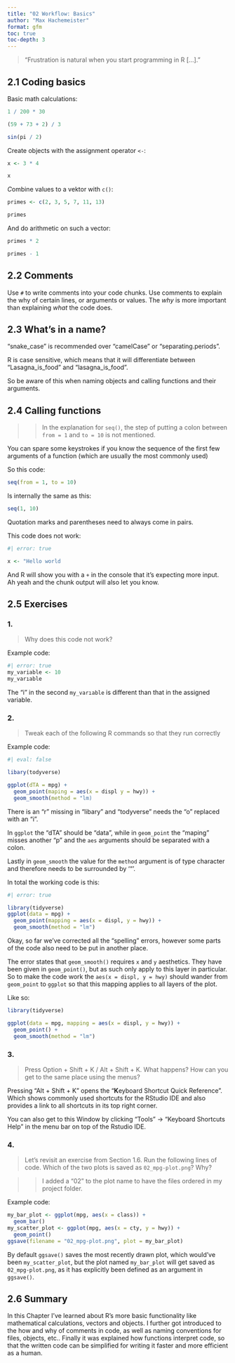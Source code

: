 ```yaml
---
title: "02 Workflow: Basics"
author: "Max Hachemeister"
format: gfm
toc: true
toc-depth: 3
---
```


> "Frustration is natural when you start programming in R [...]."

## 2.1 Coding basics

Basic math calculations:

```r
1 / 200 * 30

(59 + 73 + 2) / 3

sin(pi / 2)
```

Create objects with the assignment operator `<-`:

```r
x <- 3 * 4

x
```

*C*ombine values to a vektor with `c()`:

```r
primes <- c(2, 3, 5, 7, 11, 13)

primes
```

And do arithmetic on such a vector:

```r
primes * 2

primes - 1
```

## 2.2 Comments

Use `#` to write comments into your code chunks.
Use comments to explain the why of certain lines, or arguments or values. The *why* is more important than explaining *what* the code does.

## 2.3 What's in a name?

"snake_case" is recommended over "camelCase" or "separating.periods".

R is case sensitive, which means that it will differentiate between "Lasagna_is_food" and "lasagna_is_food".

So be aware of this when naming objects and calling functions and their arguments.

## 2.4 Calling functions

>> In the explanation for `seq()`, the step of putting a colon between `from = 1` and `to = 10` is not mentioned.

You can spare some keystrokes if you know the sequence of the first few arguments of a function (which are usually the most commonly used)

So this code:

```r
seq(from = 1, to = 10)
```

Is internally the same as this:

```r
seq(1, 10)
```

Quotation marks and parentheses need to always come in pairs.

This code does not work:

```r
#| error: true

x <- "Hello world
```

And R will show you with a `+` in the console that it's expecting more input. Ah yeah and the chunk output will also let you know.

## 2.5 Exercises

### 1.

> Why does this code not work?

Example code:

```r
#| error: true
my_variable <- 10
my_varıable
```

The "i" in the second `my_varıable` is different than that in the assigned variable.

### 2.

> Tweak each of the following R commands so that they run correctly

Example code:

```r
#| eval: false

libary(todyverse)

ggplot(dTA = mpg) +
  geom_point(maping = aes(x = displ y = hwy)) +
  geom_smooth(method = "lm)
```

There is an "r" missing in "libary" and "todyverse" needs the "o" replaced with an "i".

In `ggplot` the "dTA" should be "data", while in `geom_point` the "maping" misses another "p" and the `aes` arguments should be separated with a colon.

Lastly in `geom_smooth` the value for the `method` argument is of type character and therefore needs to be surrounded by '"'.

In total the working code is this:

```r
#| error: true

library(tidyverse)
ggplot(data = mpg) +
  geom_point(mapping = aes(x = displ, y = hwy)) +
  geom_smooth(method = "lm")
```

Okay, so far we've corrected all the "spelling" errors, however some parts of the code also need to be put in another place.

The error states that `geom_smooth()` requires `x` and `y` aesthetics.
They have been given in `geom_point()`, but as such only apply to this layer in particular. So to make the code work the `aes(x = displ, y = hwy)` should wander from `geom_point` to `ggplot` so that this mapping applies to all layers of the plot.

Like so:

```r
library(tidyverse)

ggplot(data = mpg, mapping = aes(x = displ, y = hwy)) +
  geom_point() +
  geom_smooth(method = "lm")
```

### 3.

> Press Option + Shift + K / Alt + Shift + K. What happens? How can you get to the same place using the menus?

Pressing "Alt + Shift + K" opens the "**K**eyboard Shortcut Quick Reference". Which shows commonly used shortcuts for the RStudio IDE and also provides a link to all shortcuts in its top right corner.

You can also get to this Window by clicking "Tools" -> "Keyboard Shortcuts Help" in the menu bar on top of the Rstudio IDE.

### 4.

> Let's revisit an exercise from Section 1.6. Run the following lines of code. Which of the two plots is saved as `02_mpg-plot.png`? Why?

>> I added a "02" to the plot name to have the files ordered in my project folder.

Example code:

```r
my_bar_plot <- ggplot(mpg, aes(x = class)) +
  geom_bar()
my_scatter_plot <- ggplot(mpg, aes(x = cty, y = hwy)) +
  geom_point()
ggsave(filename = "02_mpg-plot.png", plot = my_bar_plot)
```

By default `ggsave()` saves the most recently drawn plot, which would've been `my_scatter_plot`, but the  plot named `my_bar_plot` will get saved as `02_mpg-plot.png`, as it has explicitly been defined as an argument in `ggsave()`.

## 2.6 Summary

In this Chapter I've learned about R's more basic functionality like mathematical calculations, vectors and objects. I further got introduced to the how and why of comments in code, as well as naming conventions for files, objects, etc..  Finally it was explained how functions interpret code, so that the written code can be simplified for writing it faster and more efficient as a human.
